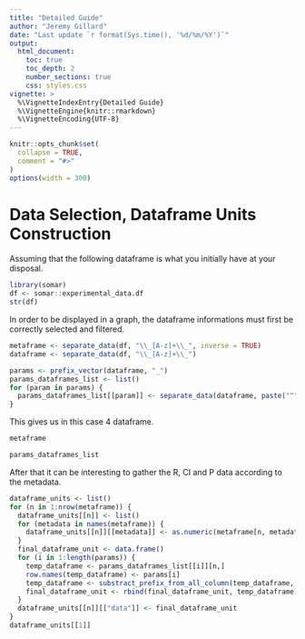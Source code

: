 ```yaml
---
title: "Detailed Guide"
author: "Jeremy Gillard"
date: "Last update `r format(Sys.time(), '%d/%m/%Y')`"
output: 
  html_document:
    toc: true
    toc_depth: 2
    number_sections: true
    css: styles.css
vignette: >
  %\VignetteIndexEntry{Detailed Guide}
  %\VignetteEngine{knitr::rmarkdown}
  %\VignetteEncoding{UTF-8}
---
```


```r
knitr::opts_chunk$set(
  collapse = TRUE,
  comment = "#>"
)
options(width = 300)
```

# Data Selection, Dataframe Units Construction

Assuming that the following dataframe is what you initially have at your disposal.

```r
library(somar)
df <- somar::experimental_data.df
str(df)
```

In order to be displayed in a graph, the dataframe informations must first be correctly selected and filtered.

```r
metaframe <- separate_data(df, "\\_[A-z]+\\_", inverse = TRUE)
dataframe <- separate_data(df, "\\_[A-z]+\\_")

params <- prefix_vector(dataframe, "_")
params_dataframes_list <- list()
for (param in params) {
  params_dataframes_list[[param]] <- separate_data(dataframe, paste("^", param, sep=""))
}
```

This gives us in this case 4 dataframe.

```r
metaframe
```

```r
params_dataframes_list
```

After that it can be interesting to gather the R, CI and P data according to the metadata.

```r
dataframe_units <- list()
for (n in 1:nrow(metaframe)) {
  dataframe_units[[n]] <- list()
  for (metadata in names(metaframe)) {
    dataframe_units[[n]][[metadata]] <- as.numeric(metaframe[n, metadata])
  }
  final_dataframe_unit <- data.frame()
  for (i in 1:length(params)) {
    temp_dataframe <- params_dataframes_list[[i]][n,]
    row.names(temp_dataframe) <- params[i]
    temp_dataframe <- substract_prefix_from_all_column(temp_dataframe, paste(params[i], "_", sep=""))
    final_dataframe_unit <- rbind(final_dataframe_unit, temp_dataframe)
  }
  dataframe_units[[n]][["data"]] <- final_dataframe_unit
}
dataframe_units[[1]]
```
